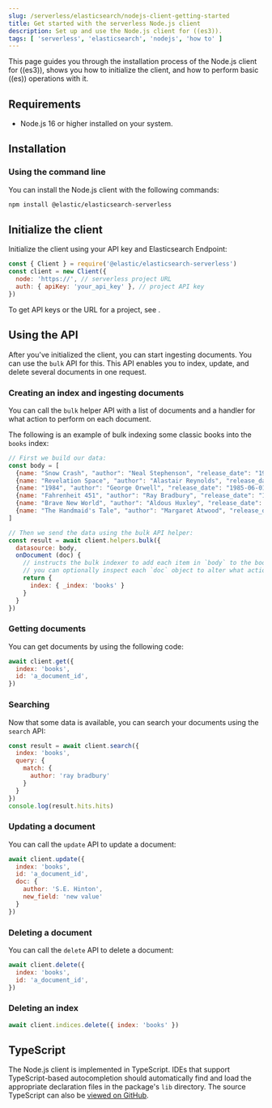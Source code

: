 ```yaml
---
slug: /serverless/elasticsearch/nodejs-client-getting-started
title: Get started with the serverless Node.js client
description: Set up and use the Node.js client for ((es3)).
tags: [ 'serverless', 'elasticsearch', 'nodejs', 'how to' ]
---
```


<DocBadge template="technical preview" />
This page guides you through the installation process of the Node.js
client for ((es3)), shows you how to initialize the client, and how to perform basic
((es)) operations with it.

## Requirements

* Node.js 16 or higher installed on your system.

## Installation

### Using the command line

You can install the Node.js client with the following
commands:

```bash
npm install @elastic/elasticsearch-serverless
```

## Initialize the client

Initialize the client using your API key and Elasticsearch Endpoint:

```js
const { Client } = require('@elastic/elasticsearch-serverless')
const client = new Client({
  node: 'https://', // serverless project URL
  auth: { apiKey: 'your_api_key' }, // project API key
})
```

To get API keys or the URL for a project, see <DocLink slug="/serverless/elasticsearch/get-started" />.

## Using the API

After you've initialized the client, you can start ingesting documents.
You can use the `bulk` API for this.
This API enables you to index, update, and delete several documents in one request.

### Creating an index and ingesting documents

You can call the `bulk` helper API with a list of documents and a handler for
what action to perform on each document.

The following is an example of bulk indexing some classic books into the `books`
index:

```js
// First we build our data:
const body = [
  {name: "Snow Crash", "author": "Neal Stephenson", "release_date": "1992-06-01", "page_count": 470},
  {name: "Revelation Space", "author": "Alastair Reynolds", "release_date": "2000-03-15", "page_count": 585},
  {name: "1984", "author": "George Orwell", "release_date": "1985-06-01", "page_count": 328},
  {name: "Fahrenheit 451", "author": "Ray Bradbury", "release_date": "1953-10-15", "page_count": 227},
  {name: "Brave New World", "author": "Aldous Huxley", "release_date": "1932-06-01", "page_count": 268},
  {name: "The Handmaid's Tale", "author": "Margaret Atwood", "release_date": "1985-06-01", "page_count": 311}
]

// Then we send the data using the bulk API helper:
const result = await client.helpers.bulk({
  datasource: body,
  onDocument (doc) {
    // instructs the bulk indexer to add each item in `body` to the books index
    // you can optionally inspect each `doc` object to alter what action is performed per document
    return {
      index: { _index: 'books' }
    }
  }
})
```


### Getting documents

You can get documents by using the following code:

```js
await client.get({
  index: 'books',
  id: 'a_document_id',
})
```


### Searching

Now that some data is available, you can search your documents using the `search` API:

```js
const result = await client.search({
  index: 'books',
  query: {
    match: {
      author: 'ray bradbury'
    }
  }
})
console.log(result.hits.hits)
```


### Updating a document

You can call the `update` API to update a document:

```js
await client.update({
  index: 'books',
  id: 'a_document_id',
  doc: {
    author: 'S.E. Hinton',
    new_field: 'new value'
  }
})
```

### Deleting a document

You can call the `delete` API to delete a document:

```js
await client.delete({
  index: 'books',
  id: 'a_document_id',
})
```


### Deleting an index


```js
await client.indices.delete({ index: 'books' })
```


## TypeScript

The Node.js client is implemented in TypeScript. IDEs that support
TypeScript-based autocompletion should automatically find and load the
appropriate declaration files in the package's `lib` directory.
The source TypeScript can also be
[viewed on GitHub](https://github.com/elastic/elasticsearch-serverless-js/tree/main/src).
